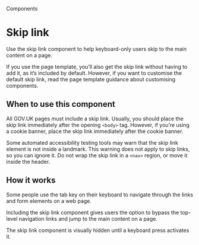 
<Meta title="Components/Skip link" />

<Hint>Components</Hint>

# Skip link

Use the skip link component to help keyboard-only users skip to the main content on a page.

<Canvas>
  <Story of={SkipLinkStories.primary} />
</Canvas>

If you use the page template, you’ll also get the skip link without having to add it, as it’s included by default. However, if you want to customise the default skip link, read the page template guidance about customising components.

## When to use this component

All GOV.UK pages must include a skip link. Usually, you should place the skip link immediately after the opening `<body>` tag. However, if you’re using a cookie banner, place the skip link immediately after the cookie banner.

Some automated accessibility testing tools may warn that the skip link element is not inside a landmark. This warning does not apply to skip links, so you can ignore it. Do not wrap the skip link in a `<nav>` region, or move it inside the header.

## How it works

Some people use the tab key on their keyboard to navigate through the links and form elements on a web page.

Including the skip link component gives users the option to bypass the top-level navigation links and jump to the main content on a page.

The skip link component is visually hidden until a keyboard press activates it.

<Canvas>
  <Story of={SkipLinkStories.primary} />
</Canvas>

<GovScript />

